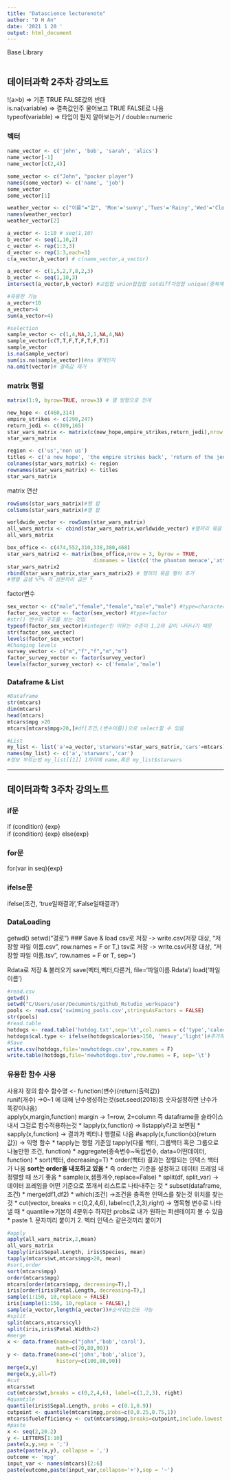 ```yaml
---
title: "Datascience lecturenote"
author: "D H An"
date: '2021 1 20 '
output: html_document
---
```

Base Library
```r

```
## 데이터과학 2주차 강의노트
  
!(a>b) => 기존 TRUE FALSE값의 반대  
is.na(variable) => 결측값인주 물어보고 TRUE FALSE로 나옴  
typeof(variable) => 타입이 뭔지 알아보는거 / double=numeric  
  
### 벡터
```r
name_vector <- c('john', 'bob', 'sarah', 'alics')
name_vector[-1]
name_vector[c(2,4)]

some_vector <- c("John", "pocker player")
names(some_vector) <- c('name', 'job')
some_vector
some_vector[1]

weather_vector <- c("이름"="값", 'Mon'='sunny','Tues'='Rainy','Wed'='Cloudy','Thur'='Foggy',"Sat"='sunny',"Sun"="Cloudy")
names(weather_vector)
weather_vector[2]

a_vector <- 1:10 # seq(1,10)
b_vector <- seq(1,10,2)
c_vector <- rep(1:3,3)
d_vector <- rep(1:3,each=3)
c(a_vector,b_vector) # c(name_vector,a_vector)

a_vector <- c(1,5,2,7,8,2,3)
b_vector <- seq(1,10,3)
intersect(a_vector,b_vector) #교집합 union합집합 setdiff차집합 unique(중복제거) sum mean

#유용한 기능 
a_vector+10
a_vector>4
sum(a_vector>4)

#selection
sample_vector <- c(1,4,NA,2,1,NA,4,NA)
sample_vector[c(T,T,F,T,F,T,F,T)]
sample_vector
is.na(sample_vector)
sum(is.na(sample_vector))#na 몇개인지
na.omit(vector)# 결측값 제거
```


### matrix 행렬
```r
matrix(1:9, byrow=TRUE, nrow=3) # 열 방향으로 전개

new_hope <- c(460,314)
empire_strikes <- c(290,247)
return_jedi <- c(309,165)
star_wars_matrix <- matrix(c(new_hope,empire_strikes,return_jedi),nrow = 3,byrow=TRUE)
star_wars_matrix

region <- c('us','non us')
titles <- c('a new hope', 'the empire strikes back', 'return of the jedi')
colnames(star_wars_matrix) <- region
rownames(star_wars_matrix) <- titles
star_wars_matrix
```

matrix 연산 
```r
rowSums(star_wars_matrix)#행 합
colSums(star_wars_matrix)#열 합

worldwide_vector <- rowSums(star_wars_matrix)
all_wars_matrix <- cbind(star_wars_matrix,worldwide_vector) #열끼리 묶음 열이추가
all_wars_matrix

box_office <- c(474,552,310,338,380,468)
star_wars_matrix2 <- matrix(box_office,nrow = 3, byrow = TRUE, 
                            dimnames = list(c('the phantom menace','attack of the clones', 'revenge ofthe sith'),c('us', 'nonus')))
star_wars_matrix2
rbind(star_wars_matrix,star_wars_matrix2) # 행끼리 묶음 행이 추가
#행렬 곱샘 %*% 각 성분끼리 곱은 *
```
factor변수
```r
sex_vector <- c("male","female","female","male","male") #type=character
factor_sex_vector <- factor(sex_vector) #type=factor 
#str() 변수의 구조를 보는 것임
typeof(factor_sex_vector)#integer인 이유는 수준이 1,2와 같이 나타나기 때문
str(factor_sex_vector)
levels(factor_sex_vector)
#Changing levels  
survey_vector <- c("m","f","f","m","m")
factor_survey_vector <- factor(survey_vector)
levels(factor_survey_vector) <- c('female','male')
```

### Dataframe & List
```r
#Dataframe
str(mtcars)
dim(mtcars)
head(mtcars)
mtcars$mpg >20
mtcars[mtcars$mpg>20,]#df[조건,(변수이름)]으로 select할 수 있음

#List
my_list <- list('a'=a_vector,'starwars'=star_wars_matrix,'cars'=mtcars)
names(my_list) <- c('a','starwars','car')
#정보 부르는법 my_list[[1]] 1자리에 name,혹은 my_list$starwars
```
------------------------------------------------------------------------------
## 데이터과학 3주차 강의노트  
  
### if문
if (condition) {exp}  
if (condition) {exp} else{exp}   
  
### for문
for(var in seq){exp}  
  
### ifelse문
ifelse(조건, 'true일때결과','False일때결과')


### DataLoading
getwd()
setwd("경로")
### Save & load
csv로 저장 -> write.csv(저장 대상, "저장할 파일 이름.csv", row.names = F or T,)
tsv로 저장 -> write.csv(저장 대상, "저장할 파일 이름.tsv", row.names = F or T, sep='\t')
  
Rdata로 저장 & 불러오기
save(벡터,벡터,다른거, file='파일이름.Rdata')
load('파일이름')

```r
#read.csv
getwd()
setwd("C/Users/user/Documents/github_Rstudio_workspace")
pools <- read.csv('swimming_pools.csv',stringsAsFactors = FALSE)
str(pools)
#read.table
hotdogs <- read.table('hotdog.txt',sep='\t',col.names = c('type','calories','sodium'))
hotdogs$cal.type <- ifelse(hotdogs$calories>150, 'heavy','light')#추가하고싶은변수그냥 냅다 설정하고 때려박으면됨
#Save
write.csv(hotdogs,file='newhotdogs.csv',row.names = F)
write.table(hotdogs,file='newhotdogs.tsv',row.names = F, sep='\t')
```

### 유용한 함수 사용
사용자 정의 함수 함수명 <- function(변수){return(출력값)}  
runif(개수) ->0~1 에 대해 난수생성하는것(set.seed(2018)등 숫자설정하면 난수가 똑같이나옴)  
apply(x,margin,function) margin -> 1=row, 2=column 즉 dataframe을 슬라이스내서 그걸로 함수적용하는것
* lapply(x,function) -> listapply라고 보면됨
* sapply(x,function) -> 결과가 벡터나 행렬로 나옴  #sapply(x,function(x){return값}) -> 익명 함수
* tapply는 행렬 기준임 tapply(다룰 백터, 그룹백터 혹은 그룹으로 나눌만한 조건, function)
* aggregate(종속변수~독립변수, data=어떤데이터, function)
* sort(백터, decreasing=T)
* order(백터) 결과는 정렬되는 인덱스 백터가 나옴 **sort는 order을 내포하고 있음**
* 즉 order는 기준을 설정하고 데이터 프레임 내 정렬할 때 쓰기 좋음
* sample(x,샘플개수,replace=False) 
* split(df, split_var) ->데이터 프레임을 어떤 기준으로 쪼개서 리스트로 나타내주는 것
* subset(dataframe, 조건)
* merge(df1,df2)
* which(조건) ->조건을 충족한 인덱스를 찾는것 위치를 찾는것
* cut(vector, breaks = c(0,2,4,6), label=c(1,2,3),right) -> 명목형 변수로 나타낼 때
* quantile->기본이 4분위수 하지만 probs로 내가 원하는 퍼센테이지 볼 수 있음
* paste 1. 문자끼리 붙이기 2. 벡터 인덱스 같은것끼리 붙이기
```r
#apply
apply(all_wars_matrix,2,mean)
all_wars_matrix
tapply(iris$Sepal.Length, iris$Species, mean)
tapply(mtcars$wt,mtcars$mpg>20, mean)
#sort,order
sort(mtcars$mpg)
order(mtcars$mpg)
mtcars[order(mtcars$mpg, decreasing=T),]
iris[order(iris$Petal.Length, decreasing=T),]
sample(1:150, 10,replace = FALSE)
iris[sample(1:150, 10,replace = FALSE),]
sample(a_vector,length(a_vector))#순서섞는것도 가능
#split
split(mtcars,mtcars$cyl)
split(iris,iris$Petal.Width>2)
#merge
x <- data.frame(name=c("john",'bob','carol'),
                math=c(70,80,90))
y <- data.frame(name=c('john','bob','alice'),
                history=c(100,80,90))
merge(x,y)
merge(x,y,all=T)
#cut
mtcars$wt
cut(mtcars$wt,breaks = c(0,2,4,6), label=c(1,2,3), right)
#quantile
quantile(iris$Sepal.Length, probs = c(0.1,0.9))
cutpoint <- quantile(mtcars$mpg,probs=c(0,0.25,0.75,1))
mtcars$fuelefficiency <- cut(mtcars$mpg,breaks=cutpoint,include.lowest = T)
#paste
x <- seq(2,20.2)
y <- LETTERS[1:10]
paste(x,y,sep = ';')
paste(paste(x,y), collapse = ',')
outcome <- 'mpg'
input_var <- names(mtcars)[2:6]
paste(outcome,paste(input_var,collapse='+'),sep = '~')
```